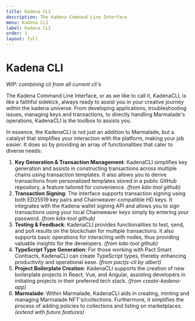 ```yaml
---
title: Kadena CLI
description: The Kadena Command Line Interface
menu: Kadena CLI
label: Kadena CLI
order: 1
layout: full
---
```


# Kadena CLI

_WIP: combining cli from all current cli's_

The Kadena Command Line Interface, or as we like to call it, KadenaCLI, is like
a faithful sidekick, always ready to assist you in your creative journey within
the kadena universe. From developing applications, troubleshooting issues,
managing keys and transactions, to directly handling Marmalade's operations,
KadenaCLI is the toolbox to assists you.

In essence, the KadenaCLI is not just an addition to Marmalade, but a catalyst
that simplifies your interaction with the platform, making your job easier. It
does so by providing an array of functionalities that cater to diverse needs:

1.  **Key Generation & Transaction Management**: KadenaCLI simplifies key
    generation and assists in constructing transactions across multiple chains
    using transaction templates. It also allows you to derive transactions from
    personalized templates stored in a public GitHub repository, a feature
    tailored for convenience. _(from kda-tool github)_
2.  **Transaction Signing**: The interface supports transaction signing using
    both ED25519 key pairs and Chainweaver-compatible HD keys. It integrates
    with the Kadena wallet signing API and allows you to sign transactions using
    your local Chainweaver keys simply by entering your password. _(from
    kda-tool github)_
3.  **Testing & Feedback**: KadenaCLI provides functionalities to test, send,
    and poll results on the blockchain for multiple transactions. It also
    supports basic operations for interacting with nodes, thus providing
    valuable insights for the developers. _(from kda-tool github)_
4.  **TypeScript Type Generation**: For those working with Pact Smart Contracts,
    KadenaCLI can create TypeScript types, thereby enhancing productivity and
    operational ease. _(from pactjs-cli by albert)_
5.  **Project Boilerplate Creation**: KadenaCLI supports the creation of new
    boilerplate projects in React, Vue, and Angular, assisting developers in
    initiating projects in their preferred tech stack. _(from
    create-kadena-app)_
6.  **Marmalade**: Within Marmalade, KadenaCLI aids in creating, minting and
    managing Marmalade NFT's/collections. Furthermore, it simplifies the process
    of adding policies to collections and listing on marketplaces. _(extend with
    future features)_
